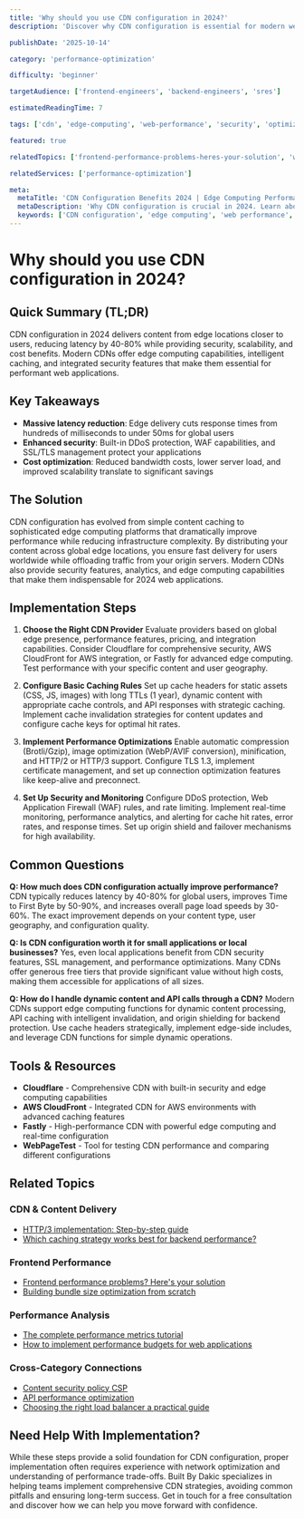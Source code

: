 ```yaml
---
title: 'Why should you use CDN configuration in 2024?'
description: 'Discover why CDN configuration is essential for modern web performance. Learn about edge computing, security benefits, and optimization strategies for 2024.'

publishDate: '2025-10-14'

category: 'performance-optimization'

difficulty: 'beginner'

targetAudience: ['frontend-engineers', 'backend-engineers', 'sres']

estimatedReadingTime: 7

tags: ['cdn', 'edge-computing', 'web-performance', 'security', 'optimization']

featured: true

relatedTopics: ['frontend-performance-problems-heres-your-solution', 'which-caching-strategy-works-best-for-backend-performance', 'http3-implementation-step-by-step-guide', 'building-bundle-size-optimization-from-scratch', 'performance-optimization']

relatedServices: ['performance-optimization']

meta:
  metaTitle: 'CDN Configuration Benefits 2024 | Edge Computing Performance Guide'
  metaDescription: 'Why CDN configuration is crucial in 2024. Learn about edge computing benefits, security improvements, and performance optimization strategies.'
  keywords: ['CDN configuration', 'edge computing', 'web performance', 'content delivery', 'optimization']
---
```


# Why should you use CDN configuration in 2024?

## Quick Summary (TL;DR)

CDN configuration in 2024 delivers content from edge locations closer to users, reducing latency by 40-80% while providing security, scalability, and cost benefits. Modern CDNs offer edge computing capabilities, intelligent caching, and integrated security features that make them essential for performant web applications.

## Key Takeaways

- **Massive latency reduction**: Edge delivery cuts response times from hundreds of milliseconds to under 50ms for global users
- **Enhanced security**: Built-in DDoS protection, WAF capabilities, and SSL/TLS management protect your applications
- **Cost optimization**: Reduced bandwidth costs, lower server load, and improved scalability translate to significant savings

## The Solution

CDN configuration has evolved from simple content caching to sophisticated edge computing platforms that dramatically improve performance while reducing infrastructure complexity. By distributing your content across global edge locations, you ensure fast delivery for users worldwide while offloading traffic from your origin servers. Modern CDNs also provide security features, analytics, and edge computing capabilities that make them indispensable for 2024 web applications.

## Implementation Steps

1. **Choose the Right CDN Provider**
   Evaluate providers based on global edge presence, performance features, pricing, and integration capabilities. Consider Cloudflare for comprehensive security, AWS CloudFront for AWS integration, or Fastly for advanced edge computing. Test performance with your specific content and user geography.

2. **Configure Basic Caching Rules**
   Set up cache headers for static assets (CSS, JS, images) with long TTLs (1 year), dynamic content with appropriate cache controls, and API responses with strategic caching. Implement cache invalidation strategies for content updates and configure cache keys for optimal hit rates.

3. **Implement Performance Optimizations**
   Enable automatic compression (Brotli/Gzip), image optimization (WebP/AVIF conversion), minification, and HTTP/2 or HTTP/3 support. Configure TLS 1.3, implement certificate management, and set up connection optimization features like keep-alive and preconnect.

4. **Set Up Security and Monitoring**
   Configure DDoS protection, Web Application Firewall (WAF) rules, and rate limiting. Implement real-time monitoring, performance analytics, and alerting for cache hit rates, error rates, and response times. Set up origin shield and failover mechanisms for high availability.

## Common Questions

**Q: How much does CDN configuration actually improve performance?**
CDN typically reduces latency by 40-80% for global users, improves Time to First Byte by 50-90%, and increases overall page load speeds by 30-60%. The exact improvement depends on your content type, user geography, and configuration quality.

**Q: Is CDN configuration worth it for small applications or local businesses?**
Yes, even local applications benefit from CDN security features, SSL management, and performance optimizations. Many CDNs offer generous free tiers that provide significant value without high costs, making them accessible for applications of all sizes.

**Q: How do I handle dynamic content and API calls through a CDN?**
Modern CDNs support edge computing functions for dynamic content processing, API caching with intelligent invalidation, and origin shielding for backend protection. Use cache headers strategically, implement edge-side includes, and leverage CDN functions for simple dynamic operations.

## Tools & Resources

- **Cloudflare** - Comprehensive CDN with built-in security and edge computing capabilities
- **AWS CloudFront** - Integrated CDN for AWS environments with advanced caching features
- **Fastly** - High-performance CDN with powerful edge computing and real-time configuration
- **WebPageTest** - Tool for testing CDN performance and comparing different configurations

## Related Topics

### CDN & Content Delivery
- [HTTP/3 implementation: Step-by-step guide]({{/topics/http3-implementation-step-by-step-guide}})
- [Which caching strategy works best for backend performance?]({{/topics/which-caching-strategy-works-best-for-backend-performance}})

### Frontend Performance
- [Frontend performance problems? Here's your solution]({{/topics/frontend-performance-problems-heres-your-solution}})
- [Building bundle size optimization from scratch]({{/topics/building-bundle-size-optimization-from-scratch}})

### Performance Analysis
- [The complete performance metrics tutorial]({{/topics/the-complete-performance-metrics-tutorial}})
- [How to implement performance budgets for web applications]({{/topics/how-to-implement-performance-budgets-for-web-applications}})

### Cross-Category Connections
- [Content security policy CSP]({{/topics/content-security-policy-csp}})
- [API performance optimization]({{/topics/api-performance-optimization}})
- [Choosing the right load balancer a practical guide]({{/topics/choosing-the-right-load-balancer-a-practical-guide}})

## Need Help With Implementation?

While these steps provide a solid foundation for CDN configuration, proper implementation often requires experience with network optimization and understanding of performance trade-offs. Built By Dakic specializes in helping teams implement comprehensive CDN strategies, avoiding common pitfalls and ensuring long-term success. Get in touch for a free consultation and discover how we can help you move forward with confidence.
